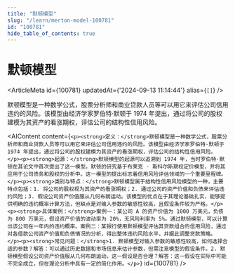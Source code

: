 ```yaml
---
title: "默顿模型"
slug: "/learn/merton-model-100781"
id: "100781"
hide_table_of_contents: true
---
```



# 默顿模型

<ArticleMeta id={100781} updatedAt={'2024-09-13 11:14:44'} alias={`[]`} />
<div className='border-solid border-b border-t-0 my-4 border-[var(--ifm-color-gray-300)]' />

默顿模型是一种数学公式，股票分析师和商业贷款人员等可以用它来评估公司信用违约的风险。该模型由经济学家罗伯特·默顿于 1974 年提出，通过将公司的股权建模为其资产的看涨期权，评估公司的结构性信用风险。

<AIContent content={`<p><strong>定义：</strong>默顿模型是一种数学公式，股票分析师和商业贷款人员等可以用它来评估公司信用违约的风险。该模型由经济学家罗伯特·默顿于 1974 年提出，通过将公司的股权建模为其资产的看涨期权，评估公司的结构性信用风险。</p><p><strong>起源：</strong>默顿模型的起源可以追溯到 1974 年，当时罗伯特·默顿在其论文中首次提出了这一模型。默顿的研究基于布莱克 - 斯科尔斯期权定价模型，并将其应用于公司债务和股权的分析中。这一模型的提出标志着信用风险评估领域的一个重要里程碑。</p><p><strong>类别与特点：</strong>默顿模型属于结构性信用风险模型的一种，主要特点包括：1. 将公司的股权视为其资产的看涨期权；2. 通过公司的资产价值和负债来评估违约风险；3. 假设公司资产价值服从几何布朗运动。该模型的优点在于其理论基础扎实，能够提供明确的违约概率计算方法，但缺点是对输入参数的敏感性较高，且假设条件较为严格。</p><p><strong>具体案例：</strong>案例一：某公司 A 的资产价值为 1000 万美元，负债为 800 万美元，假设资产价值的波动率为 20%，无风险利率为 5%。通过默顿模型，可以计算出该公司在一年内的违约概率。案例二：某银行使用默顿模型评估其贷款组合的信用风险，通过对各借款公司资产价值和负债情况的分析，得出整体违约风险水平，并据此调整贷款策略。</p><p><strong>常见问题：</strong>1. 默顿模型对输入参数的敏感性较高，如何选择合适的参数？解答：可以通过历史数据和市场信息来估计参数，但需注意模型的假设条件。2. 默顿模型假设公司资产价值服从几何布朗运动，这一假设是否合理？解答：这一假设在实际中可能不完全成立，但在理论分析中具有一定的简化作用。</p>`} id={100781} />

